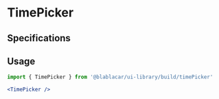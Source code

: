 

<Meta title="Forms/TimePicker" />

# **TimePicker**

<Canvas>
  <Story name="Default">
    <TimePicker
      name="departure-time"
      minuteStep={30}
      disabled={false}
      focus
      small={false}
    />
  </Story>
</Canvas>

## Specifications

## Usage

```jsx
import { TimePicker } from '@blablacar/ui-library/build/timePicker'

<TimePicker />
```

<ArgsTable of={TimePicker} />
